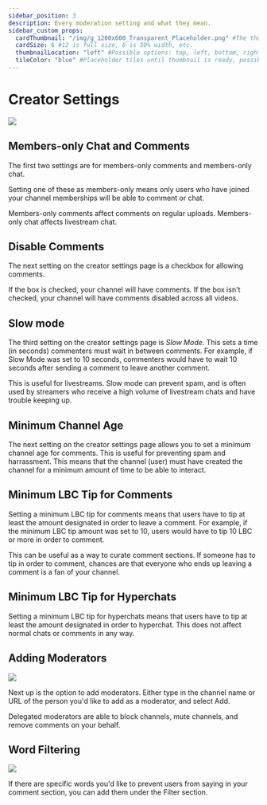 ---
sidebar_position: 3
description: Every moderation setting and what they mean.
sidebar_custom_props:
  cardThumbnail: "/img/g_1200x600_Transparent_Placeholder.png" #The thumbnail on the category card.
  cardSize: 6 #12 is full size, 6 is 50% width, etc.
  thumbnailLocation: "left" #Possible options: top, left, bottom, right, none
  tileColor: "blue" #Placeholder tiles until thumbnail is ready, possible options: blue, cream, darkpurple, lightpurple, mauve, orange, pink, none
---

# Creator Settings

![](/img/en/category-moderation4.png)

## Members-only Chat and Comments

The first two settings are for members-only comments and members-only chat.

Setting one of these as members-only means only users who have joined your channel memberships will be able to comment or chat.

Members-only comments affect comments on regular uploads. Members-only chat affects livestream chat.

## Disable Comments

The next setting on the creator settings page is a checkbox for allowing comments.

If the box is checked, your channel will have comments. If the box isn't checked, your channel will have comments disabled across all videos.

## Slow mode

The third setting on the creator settings page is *Slow Mode*. This sets a time (in seconds) commenters must wait in between comments. For example, if Slow Mode was set to 10 seconds, commenters would have to wait 10 seconds after sending a comment to leave another comment.

This is useful for livestreams. Slow mode can prevent spam, and is often used by streamers who receive a high volume of livestream chats and have trouble keeping up.

## Minimum Channel Age

The next setting on the creator settings page allows you to set a minimum channel age for comments. This is useful for preventing spam and harrassment. This means that the channel (user) must have created the channel for a minimum amount of time to be able to interact.

## Minimum LBC Tip for Comments

Setting a minimum LBC tip for comments means that users have to tip at least the amount designated in order to leave a comment. For example, if the minimum LBC tip amount was set to 10, users would have to tip 10 LBC or more in order to comment.

This can be useful as a way to curate comment sections. If someone has to tip in order to comment, chances are that everyone who ends up leaving a comment is a fan of your channel.

## Minimum LBC Tip for Hyperchats

Setting a minimum LBC tip for hyperchats means that users have to tip at least the amount designated in order to hyperchat. This does not affect normal chats or comments in any way.

## Adding Moderators

![](/img/en/category-moderation5.png)

Next up is the option to add moderators. Either type in the channel name or URL of the person you'd like to add as a moderator, and select Add.

Delegated moderators are able to block channels, mute channels, and remove comments on your behalf.

## Word Filtering

![](/img/en/category-moderation6.png)

If there are specific words you'd like to prevent users from saying in your comment section, you can add them under the Filter section.
